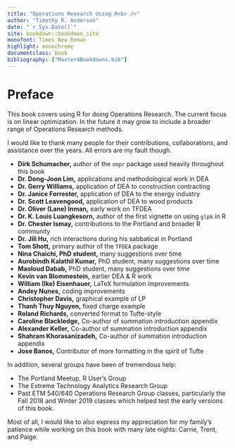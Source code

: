 ```yaml
---
title: "Operations Research Using R<br />"
author: "Timothy R. Anderson"
date: "`r Sys.Date()`"
site: bookdown::bookdown_site
monofont: Times New Roman
highlight: monochrome
documentclass: book
bibliography: ["Master4Bookdowns.bib"]
---
```

# Preface {-}

This book covers using R for doing Operations Research. The current focus is on linear optimization. In the future it may grow to include a broader range of Operations Research methods. 

I would like to thank many people for their contributions, collaborations, and assistance over the years. All errors are my fault though.  

* **Dirk Schumacher,** author of the `ompr` package used heavily throughout this book
* **Dr. Dong-Joon Lim,** applications and methodological work in DEA
* **Dr. Gerry Williams,** application of DEA to construction contracting
* **Dr. Janice Forrester,** application of DEA to the energy industry
* **Dr. Scott Leavengood,** application of DEA to wood products
* **Dr. Oliver (Lane) Inman,** early work on TFDEA
* **Dr. K. Louis Luangkesorn,** author of the first vignette on using `glpk` in R
* **Dr. Chester Ismay,** contributions to the Portland and broader R community
* **Dr. Jili Hu,** rich interactions during his sabbatical in Portland
* **Tom Shott,** primary author of the `TFDEA` package
* **Nina Chaichi, PhD student,** many suggestions over time
* **Aurobindh Kalathil Kumar,** PhD student, many suggestions over time
* **Maoloud Dabab,** PhD student, many suggestions over time
* **Kevin van Blommestein,** earlier DEA & R work
* **William (Ike) Eisenhauer,** LaTeX formulation improvements
* **Andey Nunes,** coding improvements
* **Christopher Davis,** graphical example of LP
* **Thanh Thuy Nguyen,** fixed charge example 
* **Roland Richards,** converted format to Tufte-style
* **Caroline Blackledge,** Co-author of summation introduction appendix
* **Alexander Keller,** Co-author of summation introduction appendix
* **Shahram Khorasanizadeh,** Co-author of summation introduction appendix
* **Jose Banos,** Contributor of more formatting in the spirit of Tufte 

In addition, several groups have been of tremendous help:

* The Portland Meetup, R User's Group 
* The Extreme Technology Analytics Research Group
* Past ETM 540/640 Operations Research Group classes, particularly the Fall 2018 and Winter 2019 classes which helped test the early versions of this book.  

Most of all, I would like to also express my appreciation for my family's patience while working on this book with many late nights:  Carrie, Trent, and Paige.
